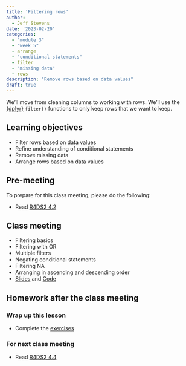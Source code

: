 ```yaml
---
title: 'Filtering rows'
author:
  - Jeff Stevens
date: '2023-02-20'
categories: 
  - "module 3"
  - "week 5"
  - arrange
  - "conditional statements"
  - filter
  - "missing data"
  - rows
description: "Remove rows based on data values"
draft: true
---
```


We'll move from cleaning columns to working with rows. We'll use the [{dplyr}](https://dplyr.tidyverse.org) `filter()` functions to only keep rows that we want to keep.

## Learning objectives

* Filter rows based on data values
* Refine understanding of conditional statements
* Remove missing data
* Arrange rows based on data values

## Pre-meeting

To prepare for this class meeting, please do the following:

* Read [R4DS2 4.2](https://r4ds.hadley.nz/data-transform.html#filter){target='_blank'}

## Class meeting

* Filtering basics
* Filtering with OR
* Multiple filters
* Negating conditional statements
* Filtering NA
* Arranging in ascending and descending order
* [Slides](../../slides/13_filtering.qmd){target="_blank"} and [Code](../../code/13_filtering.html){target="_blank"}

## Homework after the class meeting
### Wrap up this lesson

* Complete the [exercises](https://jeffreyrstevens.shinyapps.io/dpavir2025_13_filtering/){target='_blank'}

### For next class meeting

* Read [R4DS2 4.4](https://r4ds.hadley.nz/data-transform.html#groups){target='_blank'}
